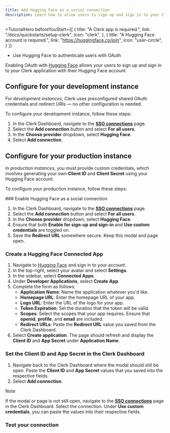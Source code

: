 ```yaml
---
title: Add Hugging Face as a social connection
description: Learn how to allow users to sign up and sign in to your Clerk app with their Hugging Face account using OAuth.
---
```


<TutorialHero
  beforeYouStart={[
    {
      title: "A Clerk app is required.",
      link: "/docs/quickstarts/setup-clerk",
      icon: "clerk",
    },
    {
      title: "A Hugging Face account is required.",
      link: "https://huggingface.co/join",
      icon: "user-circle",
    }
  ]}
>
  - Use Hugging Face to authenticate users with OAuth
</TutorialHero>

Enabling OAuth with [Hugging Face](https://huggingface.co/) allows your users to sign up and sign in to your Clerk application with their Hugging Face account.

## Configure for your development instance

For _development instances_, Clerk uses preconfigured shared OAuth credentials and redirect URIs — no other configuration is needed.

To configure your development instance, follow these steps:

1. In the Clerk Dashboard, navigate to the [**SSO connections**](https://dashboard.clerk.com/last-active?path=user-authentication/sso-connections) page.
1. Select the **Add connection** button and select **For all users**.
1. In the **Choose provider** dropdown, select **Hugging Face**.
1. Select **Add connection**.

## Configure for your production instance

In _production instances_, you must provide custom credentials, which involves generating your own **Client ID** and **Client Secret** using your Hugging Face account.

To configure your production instance, follow these steps:

<Steps>
  ### Enable Hugging Face as a social connection

  1. In the Clerk Dashboard, navigate to the [**SSO connections**](https://dashboard.clerk.com/last-active?path=user-authentication/sso-connections) page.
  1. Select the **Add connection** button and select **For all users**.
  1. In the **Choose provider** dropdown, select **Hugging Face**.
  1. Ensure that both **Enable for sign-up and sign-in** and **Use custom credentials** are toggled on.
  1. Save the **Redirect URL** somewhere secure. Keep this modal and page open.

  ### Create a Hugging Face Connected App

  1. Navigate to [Hugging Face](https://huggingface.co/) and sign in to your account.
  1. In the top-right, select your avatar and select **Settings**.
  1. In the sidebar, select **Connected Apps**.
  1. Under **Developer Applications**, select **Create App**.
  1. Complete the form as follows:
     - **Application Name**: Name the application whatever you'd like.
     - **Homepage URL**: Enter the homepage URL of your app.
     - **Logo URL**: Enter the URL of the logo for your app.
     - **Token Expiration**: Set the duration that the token will be valid.
     - **Scopes**: Select the scopes that your app requires. Ensure that **openid**, **profile**, and **email** are included.
     - **Redirect URLs**: Paste the **Redirect URL** value you saved from the Clerk Dashboard.
  1. Select **Create application**. The page should refresh and display the **Client ID** and **App Secret** under **Application Name**.

  ### Set the Client ID and App Secret in the Clerk Dashboard

  1. Navigate back to the Clerk Dashboard where the modal should still be open. Paste the **Client ID** and **App Secret** values that you saved into the respective fields.
  1. Select **Add connection**.

  > [!NOTE]
  > If the modal or page is not still open, navigate to the [**SSO connections**](https://dashboard.clerk.com/last-active?path=user-authentication/sso-connections) page in the Clerk Dashboard. Select the connection. Under **Use custom credentials**, you can paste the values into their respective fields.

  ### Test your connection

  <Include src="_partials/authentication/test-your-connection" />
</Steps>
